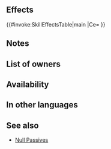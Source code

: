 {{Passive
|name=Null C-Disrupt E
|type=X
|exclusive=0
|canUseWeapon={{WeaponList|All}}
|canUseMove={{MoveList|Infantry}}
|1name=Null C-Disrupt E
|1tagid=SID_響・見切り反撃不可
|1effect=Neutralizes effects that prevent unit's counterattacks during combat.
|1cost=0
|1required=-
}}
==Effects==
{{#invoke:SkillEffectsTable|main
|Ce={{Eft|Neutralize Prevent Counter}}
}}
==Notes==
{{Counterattack prevention neutralization}}
==List of owners==
{{Skill Hero List}}
{{NoInheritHeroes}}

==Availability==
{{PassiveFocusList}}
{{PassiveDistributionList}}
{{PassiveCombatManualList}}
==In other languages==
{{OtherLanguages
|japanese=響・見切り反撃不可
|german=K.-Sperre-Neg. H
|spanishEU=Eco anticont. nula
|spanishLA=Eco anticont. nula
|french=Symb. contre prot.
|italian=Eco nega disturbo
|chineseTW=響・識破無法反擊
|portuguese=Anticontra nulo E
}}
==See also==
{{See also skills|cond=Description LIKE '%prevent unit_s counterattacks%' OR Description LIKE '%prevent counterattacks%'}}
* [[Null Passives]]
{{Passives Navbox|X}}